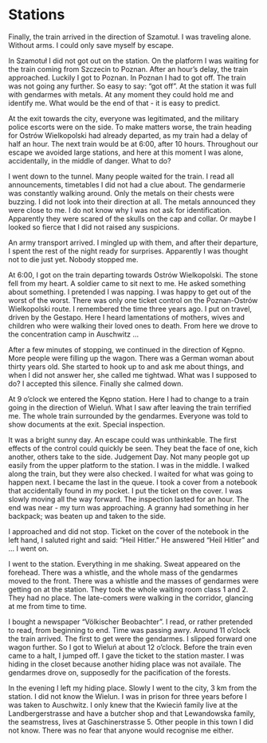 # Stations {#stations}

Finally, the train arrived in the direction of Szamotuł. I was traveling alone. Without arms. I could only save myself by escape.

In Szamotuł I did not got out on the station. On the platform I was waiting for the train coming from Szczecin to Poznan. After an hour's delay, the train approached. Luckily I got to Poznan. In Poznan I had to got off. The train was not going any further. So easy to say: “got off”. At the station it was full with gendarmes with metals. At any moment they could hold me and identify me. What would be the end of that - it is easy to predict.

At the exit towards the city, everyone was legitimated, and the military police escorts were on the side. To make matters worse, the train heading for Ostrów Wielkopolski had already departed, as my train had a delay of half an hour. The next train would be at 6:00, after 10 hours. Throughout our escape we avoided large stations, and here at this moment I was alone, accidentally, in the middle of danger. What to do?

I went down to the tunnel. Many people waited for the train. I read all announcements, timetables I did not had a clue about. The gendarmerie was constantly walking around. Only the metals on their chests were buzzing. I did not look into their direction at all. The metals announced they were close to me. I do not know why I was not ask for identification. Apparently they were scared of the skulls on the cap and collar. Or maybe I looked so fierce that I did not raised any suspicions.

An army transport arrived. I mingled up with them, and after their departure, I spent the rest of the night ready for surprises. Apparently I was thought not to die just yet. Nobody stopped me.

At 6:00, I got on the train departing towards Ostrów Wielkopolski. The stone fell from my heart. A soldier came to sit next to me. He asked something about something. I pretended I was napping. I was happy to get out of the worst of the worst. There was only one ticket control on the Poznan-Ostrów Wielkopolski route. I remembered the time three years ago. I put on travel, driven by the Gestapo. Here I heard lamentations of mothers, wives and children who were walking their loved ones to death. From here we drove to the concentration camp in Auschwitz ...

After a few minutes of stopping, we continued in the direction of Kępno. More people were filling up the wagon. There was a German woman about thirty years old. She started to hook up to and ask me about things, and when I did not answer her, she called me tightwad. What was I supposed to do? I accepted this silence. Finally she calmed down.

At 9 o'clock we entered the Kępno station. Here I had to change to a train going in the direction of Wieluń. What I saw after leaving the train terrified me. The whole train surrounded by the gendarmes. Everyone was told to show documents at the exit. Special inspection.

It was a bright sunny day. An escape could was unthinkable. The first effects of the control could quickly be seen. They beat the face of one, kich another, others take to the side. Judgement Day. Not many people got up easily from the upper platform to the station. I was in the middle. I walked along the train, but they were also checked. I waited for what was going to happen next. I became the last in the queue. I took a cover from a notebook that accidentally found in my pocket. I put the ticket on the cover. I was slowly moving all the way forward. The inspection lasted for an hour. The end was near - my turn was approaching. A granny had something in her backpack; was beaten up and taken to the side.

I approached and did not stop. Ticket on the cover of the notebook in the left hand, I saluted right and said: "Heil Hitler." He answered "Heil Hitler" and ... I went on.

I went to the station. Everything in me shaking. Sweat appeared on the forehead. There was a whistle, and the whole mass of the gendarmes moved to the front. There was a whistle and the masses of gendarmes were getting on at the station. They took the whole waiting room class 1 and 2. They had no place. The late-comers were walking in the corridor, glancing at me from time to time.

I bought a newspaper "Völkischer Beobachter". I read, or rather pretended to read, from beginning to end. Time was passing awry. Around 11 o'clock the train arrived. The first to get were the gendarmes. I slipped forward one wagon further. So I got to Wieluń at about 12 o'clock. Before the train even came to a halt, I jumped off. I gave the ticket to the station master. I was hiding in the closet because another hiding place was not availale. The gendarmes drove on, supposedly for the pacification of the forests.

In the evening I left my hiding place. Slowly I went to the city, 3 km from the station. I did not know the Wielun. I was in prison for three years before I was taken to Auschwitz. I only knew that the Kwieciń family live at the Landbergerstrasse and have a butcher shop and that Lewandowska family, the seamstress, lives at Gaschinerstrasse 5. Other people in this town I did not know. There was no fear that anyone would recognise me either.